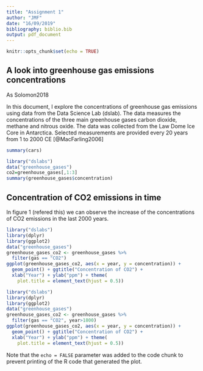```yaml
---
title: "Assignment 1"
author: "JMF"
date: "16/09/2019"
bibliography: biblio.bib
output: pdf_document
---
```


```r
knitr::opts_chunk$set(echo = TRUE)
```

## A look into greenhouse gas emissions concentrations

As Solomon2018 

In this document, I explore the concentrations of greenhouse gas emissions using data from the Data Science Lab (dslab). The data measures the concentrations of the three main greenhouse gases carbon dioxide, methane and nitrous oxide. The data was collected from the Law Dome Ice Core in Antarctica. Selected measurements are provided every 20 years from 1 to 2000 CE [@MacFarling2006]

```r
summary(cars)
```

```r
library("dslabs")
data("greenhouse_gases")
co2=greenhouse_gases[,1:3]
summary(greenhouse_gases$concentration)
```


## Concentration of CO2 emissions in time

In figure 1 (refered this) we can observe the increase of the concentrations of CO2 emissions in the last 2000 years. 

```r
library("dslabs")
library(dplyr)
library(ggplot2)
data("greenhouse_gases")
greenhouse_gases_co2 <- greenhouse_gases %>%
  filter(gas == "CO2")
ggplot(greenhouse_gases_co2, aes(x = year, y = concentration)) +
  geom_point() + ggtitle("Concentration of CO2") +
  xlab("Year") + ylab("ppm") + theme(
    plot.title = element_text(hjust = 0.5))
```



```r
library("dslabs")
library(dplyr)
library(ggplot2)
data("greenhouse_gases")
greenhouse_gases_co2 <- greenhouse_gases %>%
  filter(gas == "CO2", year>1800)
ggplot(greenhouse_gases_co2, aes(x = year, y = concentration)) +
  geom_point() + ggtitle("Concentration of CO2") +
  xlab("Year") + ylab("ppm") + theme(
    plot.title = element_text(hjust = 0.5))
```
Note that the `echo = FALSE` parameter was added to the code chunk to prevent printing of the R code that generated the plot.
